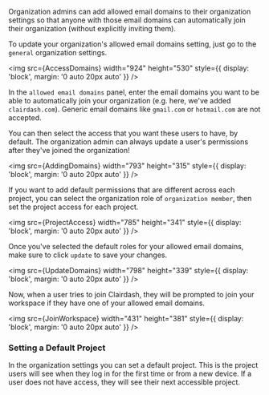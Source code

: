 
Organization admins can add allowed email domains to their organization settings so that anyone with those email domains can automatically join their organization (without explicitly inviting them).

To update your organization's allowed email domains setting, just go to the `general` organization settings.

<img
  src={AccessDomains}
  width="924"
  height="530"
  style={{ display: 'block', margin: '0 auto 20px auto' }}
/>

In the `allowed email domains` panel, enter the email domains you want to be able to automatically join your organization (e.g. here, we've added `clairdash.com`). Generic email domains like `gmail.com` or `hotmail.com` are not accepted.

You can then select the access that you want these users to have, by default. The organization admin can always update a user's permissions after they've joined the organization!

<img
  src={AddingDomains}
  width="793"
  height="315"
  style={{ display: 'block', margin: '0 auto 20px auto' }}
/>

If you want to add default permissions that are different across each project, you can select the organization role of `organization member`, then set the project access for each project.

<img
  src={ProjectAccess}
  width="785"
  height="341"
  style={{ display: 'block', margin: '0 auto 20px auto' }}
/>

Once you've selected the default roles for your allowed email domains, make sure to click `update` to save your changes.

<img
  src={UpdateDomains}
  width="798"
  height="339"
  style={{ display: 'block', margin: '0 auto 20px auto' }}
/>

Now, when a user tries to join Clairdash, they will be prompted to join your workspace if they have one of your allowed email domains.

<img
  src={JoinWorkspace}
  width="431"
  height="381"
  style={{ display: 'block', margin: '0 auto 20px auto' }}
/>

### Setting a Default Project

In the organization settings you can set a default project. This is the project users will see when they log in for the
first time or from a new device. If a user does not have access, they will see their next accessible project.
